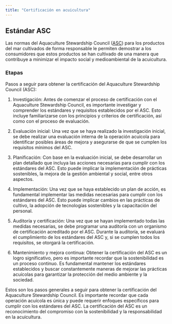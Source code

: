 ```yaml
---
title: "Certificación en acuicultura"
---
```


## Estándar ASC

Las normas del Aquaculture Stewardship Council
([ASC](https://asc-aqua.org/the-new-asc-farm-standard/){target="_blank"}) para los productos del mar
cultivados de forma responsable le permiten demostrar a los consumidores que estos productos se han cultivado
de una manera que contribuye a minimizar el impacto social y medioambiental de la acuicultura.

### Etapas

Pasos a seguir para obtener la certificación del Aquaculture Stewardship Council (ASC):

1.  Investigación: Antes de comenzar el proceso de certificación con el Aquaculture Stewardship Council, es
    importante investigar y comprender los estándares y requisitos establecidos por el ASC. Esto incluye
    familiarizarse con los principios y criterios de certificación, así como con el proceso de evaluación.

2.  Evaluación inicial: Una vez que se haya realizado la investigación inicial, se debe realizar una
    evaluación interna de la operación acuícola para identificar posibles áreas de mejora y asegurarse de que
    se cumplen los requisitos mínimos del ASC.

3.  Planificación: Con base en la evaluación inicial, se debe desarrollar un plan detallado que incluya las
    acciones necesarias para cumplir con los estándares del ASC. Esto puede implicar la implementación de
    prácticas sostenibles, la mejora de la gestión ambiental y social, entre otros aspectos.

4.  Implementación: Una vez que se haya establecido un plan de acción, es fundamental implementar las medidas
    necesarias para cumplir con los estándares del ASC. Esto puede implicar cambios en las prácticas de
    cultivo, la adopción de tecnologías sostenibles y la capacitación del personal.

5.  Auditoría y certificación: Una vez que se hayan implementado todas las medidas necesarias, se debe
    programar una auditoría con un organismo de certificación acreditado por el ASC. Durante la auditoría, se
    evaluará el cumplimiento de los estándares del ASC y, si se cumplen todos los requisitos, se otorgará la
    certificación.

6.  Mantenimiento y mejora continua: Obtener la certificación del ASC es un logro significativo, pero es
    importante recordar que la sostenibilidad es un proceso continuo. Es fundamental mantener los estándares
    establecidos y buscar constantemente maneras de mejorar las prácticas acuícolas para garantizar la
    protección del medio ambiente y la sociedad.

Estos son los pasos generales a seguir para obtener la certificación del Aquaculture Stewardship Council. Es
importante recordar que cada operación acuícola es única y puede requerir enfoques específicos para cumplir
con los estándares del ASC. La certificación del ASC es un reconocimiento del compromiso con la sostenibilidad
y la responsabilidad en la acuicultura.
